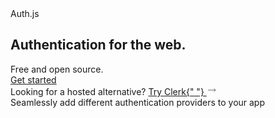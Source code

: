 
<div className="overflow-hidden relative">
  <section className="px-4 mx-auto w-full max-w-7xl h-64">
    <div className="flex flex-col gap-14 items-center mt-20">
      <div className="flex flex-col gap-8 justify-center items-center w-full">
        <span className="text-6xl font-black lg:text-8xl">Auth.js</span>
        <div className="flex flex-col md:flex-row md:gap-8 justify-center md:items-baseline text-2xl font-bold text-center lg:text-3xl">
          <h1>Authentication for the web.</h1>
          <div>
            <span className="underline-highlight">Free and open source</span>.
          </div>
        </div>
      </div>
    </div>
    <div className="flex flex-row justify-center pt-16 w-full">
      <a
        href="/overview"
        className="inline-block py-3 px-8 text-xl font-medium text-white _bg-primary-500 rounded
        transition hover:scale-110 hover:rotate-2 focus-visible:ring focus:outline-none active:bg-indigo-500"
      >
        Get started
      </a>
    </div>
    <Blur />
    <div className="overflow-hidden bg-animation -z-10">
      <div id="stars"></div>
      <div id="stars2"></div>
      <div id="stars3"></div>
      <div id="stars4"></div>
    </div>
  </section>
  <section className="flex flex-col items-center px-4 pt-24 pb-24">
    <div className="block mb-20 text-lg text-center flex gap-2">
      Looking for a hosted alternative?
      <a
        href="https://clerk.dev"
        target="_blank"
        className="flex gap-2 text-[#289ef9]"
      >
        Try Clerk{" "}
        <svg
          width="16"
          data-slot="icon"
          fill="none"
          strokeWidth="1.5"
          stroke="currentColor"
          viewBox="0 0 24 24"
          xmlns="http://www.w3.org/2000/svg"
          aria-hidden="true"
        >
          <path
            strokeLinecap="round"
            strokeLinejoin="round"
            d="M17.25 8.25 21 12m0 0-3.75 3.75M21 12H3"
          ></path>
        </svg>
      </a>
    </div>
    <FrameworkExamples />
  </section>
  <section className="flex flex-col justify-between items-center pt-24 pb-12 bg-neutral-900 overflow-hidden">
    <div className="flex flex-row gap-4 justify-start items-start max-w-3xl text-2xl font-bold text-center text-white lg:text-4xl">
      <div className="leading-normal text-slate-200">
        Seamlessly add different authentication providers to your app
      </div>
    </div>
    <LogosMarquee />
  </section>
  <Footer className="bg-white dark:bg-neutral-950 py-8 !m-0" />
</div>
